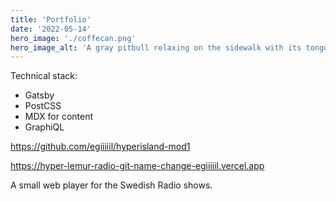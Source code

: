 ```yaml
---
title: 'Portfolio'
date: '2022-05-14'
hero_image: './coffecan.png'
hero_image_alt: 'A gray pitbull relaxing on the sidewalk with its tongue hanging out'
---
```


Technical stack:

- Gatsby
- PostCSS
- MDX for content
- GraphiQL

https://github.com/egiiiiil/hyperisland-mod1

https://hyper-lemur-radio-git-name-change-egiiiiil.vercel.app

A small web player for the Swedish Radio shows.
